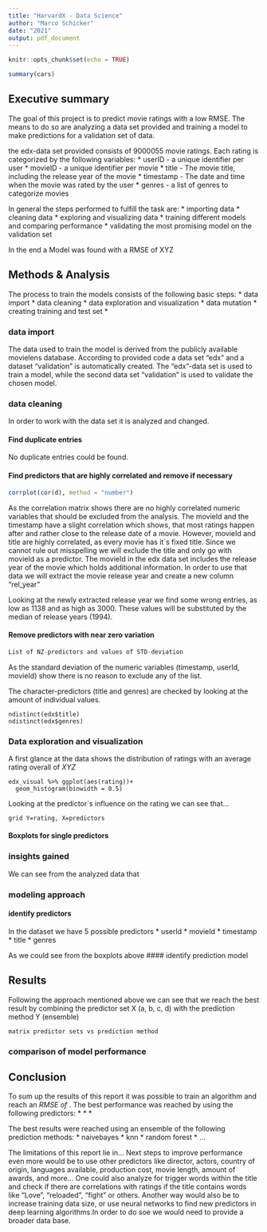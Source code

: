 ```yaml
---
title: "HarvardX - Data Science"
author: "Marco Schicker"
date: "2021"
output: pdf_document
---
```


```r
knitr::opts_chunk$set(echo = TRUE)
```


```r
summary(cars)
```
## Executive summary

The goal of this project is to predict movie ratings with a low RMSE.
The means to do so are analyzing a data set provided and training a model to make predictions for a validation set of data. 

the edx-data set provided consists of 9000055 movie ratings. Each rating is categorized by the following variables:
* userID - a unique identifier per user
* movieID - a unique identifier per movie
* title - The movie title, including the release year of the movie
* timestamp - The date and time when the movie was rated by the user
* genres - a list of genres to categorize movies

In general the steps performed to fulfill the task are:
* importing data
* cleaning data
* exploring and visualizing data
* training different models and comparing performance
* validating the most promising model on the validation set

In the end a Model was found with a RMSE of XYZ





## Methods & Analysis
The process to train the models consists of the following basic steps:
* data import
* data cleaning
* data exploration and visualization
* data mutation
* creating training and test set
* 

### data import
The data used to train the model is derived from the publicly available movielens database. According to provided code a data set "edx" and a dataset "validation" is automatically created. 
The "edx"-data set is used to train a model, while the second data set "validation" is used to validate the chosen model. 


### data cleaning
In order to work with the data set it is analyzed and changed.

#### Find duplicate entries

No duplicate entries could be found.

#### Find predictors that are highly correlated and remove if necessary
``` r
corrplot(cor(d), method = "number")
```
As the correlation matrix shows there are no highly correlated numeric variables that should be excluded from the analysis. The movieId and the timestamp have a slight correlation which shows, that most ratings happen after and rather close to the release date of a movie. However, movieId and title are highly correlated, as every movie has it´s fixed title. Since we cannot rule out misspelling we will exclude the title and only go with movieId as a predictor. The movieId in the edx data set includes the release year of the movie which holds additional information. In order to use that data we will extract the movie release year and create a new column "rel_year"

Looking at the newly extracted release year we find some wrong entries, as low as 1138 and as high as 3000. These values will be substituted by the median of release years (1994).

#### Remove predictors with near zero variation
```r
List of NZ-predictors and values of STD-deviation
```
As the standard deviation of the numeric variables (timestamp, userId, movieId) show there is no reason to exclude any of the list.

The character-predictors (title and genres) are checked by looking at the amount of individual values.
```
ndistinct(edx$title)
ndistinct(edx$genres)
```

### Data exploration and visualization

A first glance at the data shows the distribution of ratings with an average rating overall of _XYZ_
```
edx_visual %>% ggplot(aes(rating))+
  geom_histogram(binwidth = 0.5)
```


Looking at the predictor´s influence on the rating we can see that...
```
grid Y=rating, X=predictors
```


#### Boxplots for single predictors



### insights gained
We can see from the analyzed data that 



### modeling approach
#### identify predictors

In the dataset we have 5 possible predictors
* userId
* movieId
* timestamp
* title
* genres

As we could see from the boxplots above 
#### identify prediction model

## Results
Following the approach mentioned above we can see that we reach the best result by combining the predictor set X (a, b, c, d) with the prediction method Y (ensemble)
```
matrix predictor sets vs prediction method
````


### comparison of model performance


## Conclusion
To sum up the results of this report it was possible to train an algorithm and reach an _RMSE of _.
The best performance was reached by using the following predictors:
* 
* 
*

The best results were reached using an ensemble of the following prediction methods:
* naivebayes
* knn
* random forest
* ...

The limitations of this report lie in...
Next steps to improve performance even more would be to use other predictors like director, actors, country of origin, languages available, production cost, movie length, amount of awards, and more...
One could also analyze for trigger words within the title and check if there are correlations with ratings if the title contains words like "Love", "reloaded", "fight" or others.
Another way would also be to increase training data size, or use neural networks to find new predictors in deep learning algorithms.In order to do soe we would need to provide a broader data base.


